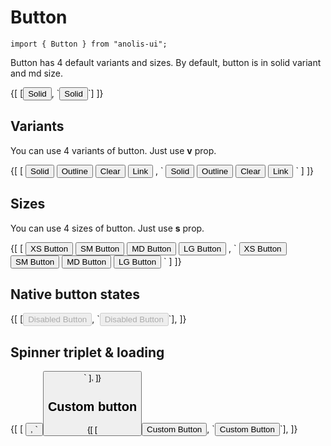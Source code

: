 
<Head title="Button" />

# Button

```tsx
import { Button } from "anolis-ui";
```

Button has 4 default variants and sizes. By default, button is in solid variant and md size.

<ComponentDisplay>
  {[
    [<Button>Solid</Button>, `<Button>Solid</Button>`]
  ]}
</ComponentDisplay>



## Variants

You can use 4 variants of button. Just use **v** prop.

<ComponentDisplay>
  {[
    [
      <x.div spaceX="4">
        <Button>Solid</Button>
        <Button v="outline">Outline</Button>
        <Button v="clear">Clear</Button>
        <Button v="link">Link</Button>
     </x.div>,
      `
<x.div spaceX="4">
   <Button>Solid</Button>
   <Button v="outline">Outline</Button>
   <Button v="clear">Clear</Button>
   <Button v="link">Link</Button>
</x.div>
      `
    ]
  ]}
</ComponentDisplay>


## Sizes

You can use 4 sizes of button. Just use **s** prop.

<ComponentDisplay>
  {[
    [
      <x.div spaceX="4">
        <Button s="xs">XS Button</Button>
        <Button s="sm">SM Button</Button>
        <Button s="md">MD Button</Button>
        <Button s="lg">LG Button</Button>
      </x.div>,
      `
<x.div spaceX="4">
   <Button s="xs">XS Button</Button>
   <Button s="sm">SM Button</Button>
   <Button s="md">MD Button</Button>
   <Button s="lg">LG Button</Button>
</x.div>
      `
    ]
  ]}
</ComponentDisplay>

## Native button states

<ComponentDisplay>
  {[
    [<Button disabled>Disabled Button</Button>, `<Button disabled>Disabled Button</Button>`],
  ]}
</ComponentDisplay>

## Spinner triplet & loading

<ComponentDisplay>
  {[
    [
      <Button
        loading
        _spinner={{ color: "cyan" }}
        $spinner={Spinner}
        spinner="AAA"
      />,
      `
<Button
  loading // Toggle the spinner
  _spinner={{ color: "cyan" }} // Custom component props
  $spinner={Spinner} // Custom spinner component
  spinner="AAA" // Custom component children (unused by default)
/>`
    ],
  ]}
</ComponentDisplay>



## Custom button

<ComponentDisplay>
  {[
    [<Button bg="red" color="yellow">Custom Button</Button>, `<Button bg="red" color="yellow">Custom Button</Button>`],
  ]}
</ComponentDisplay>
